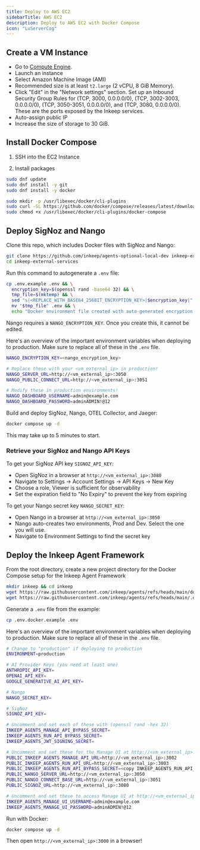 ```yaml
---
title: Deploy to AWS EC2
sidebarTitle: AWS EC2
description: Deploy to AWS EC2 with Docker Compose
icon: "LuServerCog"
---
```


## Create a VM Instance

- Go to [Compute Engine](https://console.aws.amazon.com/ec2/v2/home).
- Launch an instance
- Select Amazon Machine Image (AMI)
- Recommended size is at least `t2.large` (2 vCPU, 8 GiB Memory).
- Click "Edit" in the "Network settings" section. Set up an Inbound Security Group Rules for (TCP, 3000, 0.0.0.0/0), (TCP, 3002-3003, 0.0.0.0/0), (TCP, 3050-3051, 0.0.0.0/0), and (TCP, 3080, 0.0.0.0/0). These are the ports exposed by the Inkeep services.
- Auto-assign public IP
- Increase the size of storage to 30 GiB.

## Install Docker Compose

1. SSH into the EC2 Instance

2. Install packages
```bash
sudo dnf update
sudo dnf install -y git
sudo dnf install -y docker
```

```bash
sudo mkdir -p /usr/libexec/docker/cli-plugins
sudo curl -SL https://github.com/docker/compose/releases/latest/download/docker-compose-linux-$(uname -m) -o /usr/libexec/docker/cli-plugins/docker-compose
sudo chmod +x /usr/libexec/docker/cli-plugins/docker-compose
```

## Deploy SigNoz and Nango

Clone this repo, which includes Docker files with SigNoz and Nango:
```bash
git clone https://github.com/inkeep/agents-optional-local-dev inkeep-external-services
cd inkeep-external-services
```

Run this command to autogenerate a `.env` file:
```bash
cp .env.example .env && \
  encryption_key=$(openssl rand -base64 32) && \
  tmp_file=$(mktemp) && \
  sed "s|<REPLACE_WITH_BASE64_256BIT_ENCRYPTION_KEY>|$encryption_key|" .env > "$tmp_file" && \
  mv "$tmp_file" .env && \
  echo "Docker environment file created with auto-generated encryption key"
```

Nango requires a `NANGO_ENCRYPTION_KEY`. Once you create this, it cannot be edited.

Here's an overview of the important environment variables when deploying to production. Make sure to replace all of these in the `.env` file.
```bash
NANGO_ENCRYPTION_KEY=<nango_encryption_key>

# Replace these with your <vm_external_ip> in production!
NANGO_SERVER_URL=http://<vm_external_ip>:3050
NANGO_PUBLIC_CONNECT_URL=http://<vm_external_ip>:3051

# Modify these in production environments!
NANGO_DASHBOARD_USERNAME=admin@example.com
NANGO_DASHBOARD_PASSWORD=adminADMIN!@12
```

Build and deploy SigNoz, Nango, OTEL Collector, and Jaeger:
```bash
docker compose up -d
```
This may take up to 5 minutes to start.

### Retrieve your SigNoz and Nango API Keys

To get your SigNoz API key `SIGNOZ_API_KEY`:
- Open SigNoz in a browser at `http://<vm_external_ip>:3080`
- Navigate to Settings → Account Settings → API Keys → New Key
- Choose a role, Viewer is sufficient for observability
- Set the expiration field to "No Expiry" to prevent the key from expiring

To get your Nango secret key `NANGO_SECRET_KEY`:
- Open Nango in a browser at `http://<vm_external_ip>:3050`
- Nango auto-creates two environments, Prod and Dev. Select the one you will use.
- Navigate to Environment Settings to find the secret key

## Deploy the Inkeep Agent Framework

From the root directory, create a new project directory for the Docker Compose setup for the Inkeep Agent Framework
```bash
mkdir inkeep && cd inkeep
wget https://raw.githubusercontent.com/inkeep/agents/refs/heads/main/docker-compose.yml
wget https://raw.githubusercontent.com/inkeep/agents/refs/heads/main/.env.docker.example
```

Generate a `.env` file from the example:
```bash
cp .env.docker.example .env
```

Here's an overview of the important environment variables when deploying to production. Make sure to replace all of these in the `.env` file.
```bash
# Change to "production" if deploying to production
ENVIRONMENT=production

# AI Provider Keys (you need at least one)
ANTHROPIC_API_KEY=
OPENAI_API_KEY=
GOOGLE_GENERATIVE_AI_API_KEY=

# Nango
NANGO_SECRET_KEY=

# SigNoz
SIGNOZ_API_KEY=

# Uncomment and set each of these with (openssl rand -hex 32)
INKEEP_AGENTS_MANAGE_API_BYPASS_SECRET=
INKEEP_AGENTS_RUN_API_BYPASS_SECRET=
INKEEP_AGENTS_JWT_SIGNING_SECRET=

# Uncomment and set these for the Manage UI at http://<vm_external_ip>:3000
PUBLIC_INKEEP_AGENTS_MANAGE_API_URL=http://<vm_external_ip>:3002
PUBLIC_INKEEP_AGENTS_RUN_API_URL=http://<vm_external_ip>:3003
PUBLIC_INKEEP_AGENTS_RUN_API_BYPASS_SECRET=<copy INKEEP_AGENTS_RUN_API_BYPASS_SECRET>
PUBLIC_NANGO_SERVER_URL=http://<vm_external_ip>:3050
PUBLIC_NANGO_CONNECT_BASE_URL=http://<vm_external_ip>:3051
PUBLIC_SIGNOZ_URL=http://<vm_external_ip>:3080

# Uncomment and set these to access Manage UI at http://<vm_external_ip>:3000
INKEEP_AGENTS_MANAGE_UI_USERNAME=admin@example.com
INKEEP_AGENTS_MANAGE_UI_PASSWORD=adminADMIN!@12
```

<Snippet file="self-hosting/runtime-limits-note.mdx" />

Run with Docker:
```bash
docker compose up -d
```

Then open `http://<vm_external_ip>:3000` in a browser!
